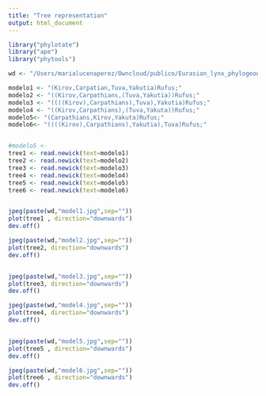 ```yaml
---
title: "Tree representation"
output: html_document
---
```



```r

library("phylotate")
library("ape")
library("phytools")

wd <- "/Users/marialucenaperez/Owncloud/publico/Eurasian_lynx_phylogeography/demographic_models_to_test/"

modelo1 <- "(Kirov,Carpatian,Tuva,Yakutia)Rufus;"
modelo2 <- "((Kirov,Carpathians,(Tuva,Yakutia))Rufus;"
modelo3 <- "((((Kirov),Carpathians),Tuva),Yakutia)Rufus;"
modelo4 <- "((Kirov,Carpathians),(Tuva,Yakuta))Rufus;"
modelo5<- "(Carpathians,Kirov,Yakuta)Rufus;"
modelo6<- "((((Kirov),Carpathians),Yakutia),Tuva)Rufus;"


#modelo5 <- 
tree1 <- read.newick(text=modelo1)
tree2 <- read.newick(text=modelo2)
tree3 <- read.newick(text=modelo3)
tree4 <- read.newick(text=modelo4)
tree5 <- read.newick(text=modelo5)
tree6 <- read.newick(text=modelo6)


jpeg(paste(wd,"model1.jpg",sep=""))
plot(tree1 , direction="downwards")
dev.off()

jpeg(paste(wd,"model2.jpg",sep=""))
plot(tree2, direction="downwards")
dev.off()


jpeg(paste(wd,"model3.jpg",sep=""))
plot(tree3, direction="downwards")
dev.off()

jpeg(paste(wd,"model4.jpg",sep=""))
plot(tree4, direction="downwards")
dev.off()


jpeg(paste(wd,"model5.jpg",sep=""))
plot(tree5 , direction="downwards")
dev.off()

jpeg(paste(wd,"model6.jpg",sep=""))
plot(tree6 , direction="downwards")
dev.off()

```
 
 